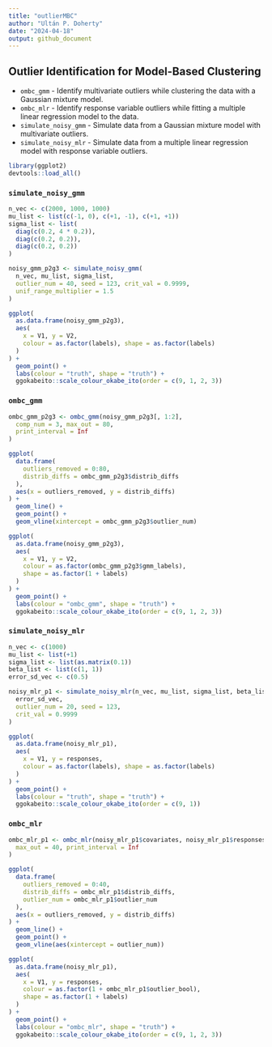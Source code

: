 ```yaml
---
title: "outlierMBC"
author: "Ultán P. Doherty"
date: "2024-04-18"
output: github_document
---
```


## Outlier Identification for Model-Based Clustering

* `ombc_gmm` -  Identify multivariate outliers while clustering the data with a Gaussian mixture model.
* `ombc_mlr` - Identify response variable outliers while fitting a multiple linear regression model to the data.
* `simulate_noisy_gmm` - Simulate data from a Gaussian mixture model with multivariate outliers.
* `simulate_noisy_mlr` - Simulate data from a multiple linear regression model with response variable outliers.


```r
library(ggplot2)
devtools::load_all()
```

### `simulate_noisy_gmm`

```r
n_vec <- c(2000, 1000, 1000)
mu_list <- list(c(-1, 0), c(+1, -1), c(+1, +1))
sigma_list <- list(
  diag(c(0.2, 4 * 0.2)),
  diag(c(0.2, 0.2)),
  diag(c(0.2, 0.2))
)

noisy_gmm_p2g3 <- simulate_noisy_gmm(
  n_vec, mu_list, sigma_list,
  outlier_num = 40, seed = 123, crit_val = 0.9999,
  unif_range_multiplier = 1.5
)
```

```r
ggplot(
  as.data.frame(noisy_gmm_p2g3),
  aes(
    x = V1, y = V2,
    colour = as.factor(labels), shape = as.factor(labels)
  )
) +
  geom_point() +
  labs(colour = "truth", shape = "truth") +
  ggokabeito::scale_colour_okabe_ito(order = c(9, 1, 2, 3))
```

### `ombc_gmm`

```r
ombc_gmm_p2g3 <- ombc_gmm(noisy_gmm_p2g3[, 1:2],
  comp_num = 3, max_out = 80,
  print_interval = Inf
)
```

```r
ggplot(
  data.frame(
    outliers_removed = 0:80,
    distrib_diffs = ombc_gmm_p2g3$distrib_diffs
  ),
  aes(x = outliers_removed, y = distrib_diffs)
) +
  geom_line() +
  geom_point() +
  geom_vline(xintercept = ombc_gmm_p2g3$outlier_num)
```

```r
ggplot(
  as.data.frame(noisy_gmm_p2g3),
  aes(
    x = V1, y = V2,
    colour = as.factor(ombc_gmm_p2g3$gmm_labels),
    shape = as.factor(1 + labels)
  )
) +
  geom_point() +
  labs(colour = "ombc_gmm", shape = "truth") +
  ggokabeito::scale_colour_okabe_ito(order = c(9, 1, 2, 3))
```

### `simulate_noisy_mlr`

```r
n_vec <- c(1000)
mu_list <- list(+1)
sigma_list <- list(as.matrix(0.1))
beta_list <- list(c(1, 1))
error_sd_vec <- c(0.5)

noisy_mlr_p1 <- simulate_noisy_mlr(n_vec, mu_list, sigma_list, beta_list,
  error_sd_vec,
  outlier_num = 20, seed = 123,
  crit_val = 0.9999
)
```

```r
ggplot(
  as.data.frame(noisy_mlr_p1),
  aes(
    x = V1, y = responses,
    colour = as.factor(labels), shape = as.factor(labels)
  )
) +
  geom_point() +
  labs(colour = "truth", shape = "truth") +
  ggokabeito::scale_colour_okabe_ito(order = c(9, 1))
```

### `ombc_mlr`

```r
ombc_mlr_p1 <- ombc_mlr(noisy_mlr_p1$covariates, noisy_mlr_p1$responses,
  max_out = 40, print_interval = Inf
)
```

```r
ggplot(
  data.frame(
    outliers_removed = 0:40,
    distrib_diffs = ombc_mlr_p1$distrib_diffs,
    outlier_num = ombc_mlr_p1$outlier_num
  ),
  aes(x = outliers_removed, y = distrib_diffs)
) +
  geom_line() +
  geom_point() +
  geom_vline(aes(xintercept = outlier_num))
```

```r
ggplot(
  as.data.frame(noisy_mlr_p1),
  aes(
    x = V1, y = responses,
    colour = as.factor(1 + ombc_mlr_p1$outlier_bool),
    shape = as.factor(1 + labels)
  )
) +
  geom_point() +
  labs(colour = "ombc_mlr", shape = "truth") +
  ggokabeito::scale_colour_okabe_ito(order = c(9, 1, 2, 3))
```
